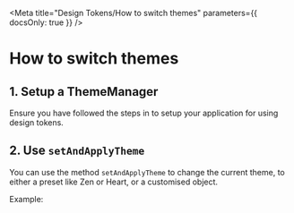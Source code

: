 
<Meta title="Design Tokens/How to switch themes" parameters={{ docsOnly: true }} />


# How to switch themes

## 1. Setup a ThemeManager

Ensure you have followed the steps in <LinkToStory storyModule={gettingStartedPage} /> to setup your application for using design tokens.

## 2. Use `setAndApplyTheme`

You can use the method `setAndApplyTheme` to change the current theme, to either a preset like Zen or Heart, or a customised object.

Example:
<CodeBlock language="typescript" code={switchingThemesExample} />
